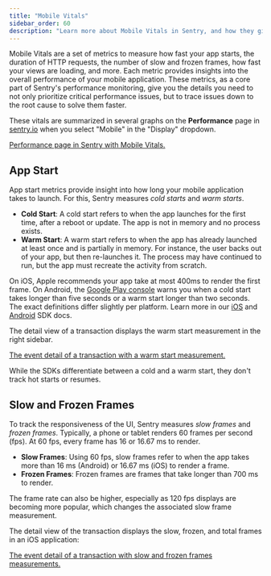 ```yaml
---
title: "Mobile Vitals"
sidebar_order: 60
description: "Learn more about Mobile Vitals in Sentry, and how they give you a better understanding of your mobile application's health."
---
```


Mobile Vitals are a set of metrics to measure how fast your app starts, the duration of HTTP requests, the number of slow and frozen frames, how fast your views are loading, and more. Each metric provides insights into the overall performance of your mobile application. These metrics, as a core part of Sentry's performance monitoring, give you the details you need to not only prioritize critical performance issues, but to trace issues down to the root cause to solve them faster.

These vitals are summarized in several graphs on the **Performance** page in [sentry.io](https://sentry.io) when you select "Mobile" in the "Display" dropdown.

[Performance page in Sentry with Mobile Vitals.](mobile-vitals.png)

## App Start

App start metrics provide insight into how long your mobile application takes to launch. For this, Sentry measures *cold starts* and *warm starts*.

- **Cold Start**: A cold start refers to when the app launches for the first time, after a reboot or update. The app is not in memory and no process exists.
- **Warm Start**: A warm start refers to when the app has already launched at least once and is partially in memory. For instance, the user backs out of your app, but then re-launches it. The process may have continued to run, but the app must recreate the activity from scratch.

On iOS, Apple recommends your app take at most 400ms to render the first frame. On Android, the [Google Play console](https://developer.android.com/topic/performance/vitals/launch-time#av) warns you when a cold start takes longer than five seconds or a warm start longer than two seconds. The exact definitions differ slightly per platform. Learn more in our [iOS](/platorms/apple/guides/ios/performance/instrumentation/automatic-instrumentation/) and [Android](/platforms/apple/guides/android/performance/instrumentation/automatic-instrumentation/) SDK docs.

The detail view of a transaction displays the warm start measurement in the right sidebar.

[The event detail of a transaction with a warm start measurement.](../app-start-transaction.png)

While the SDKs differentiate between a cold and a warm start, they don't track hot starts or resumes.

## Slow and Frozen Frames

To track the responsiveness of the UI, Sentry measures *slow frames* and *frozen frames*.  Typically, a phone or tablet renders 60 frames per second (fps). At 60 fps, every frame has 16 or 16.67 ms to render.

<!-- TO DO - Find out if there's a formula we can use to explain this vs an example and if that can be used to more generally explain slow and frozen. Is 700ms a universal standard or one platform standard? -->

- **Slow Frames**: Using 60 fps, slow frames refer to when the app takes more than 16 ms (Android) or 16.67 ms (iOS) to render a frame.
- **Frozen Frames**: Frozen frames are frames that take longer than 700 ms to render.

The frame rate can also be higher, especially as 120 fps displays are becoming more popular, which changes the associated slow frame measurement.

The detail view of the transaction displays the slow, frozen, and total frames in an iOS application:

[The event detail of a transaction with slow and frozen frames measurements.](../slow-frozen-frames.png)
